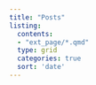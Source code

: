 ```yaml
---
title: "Posts"
listing:
  contents: 
  - "ext_page/*.qmd"
  type: grid
  categories: true
  sort: 'date'
---
```

